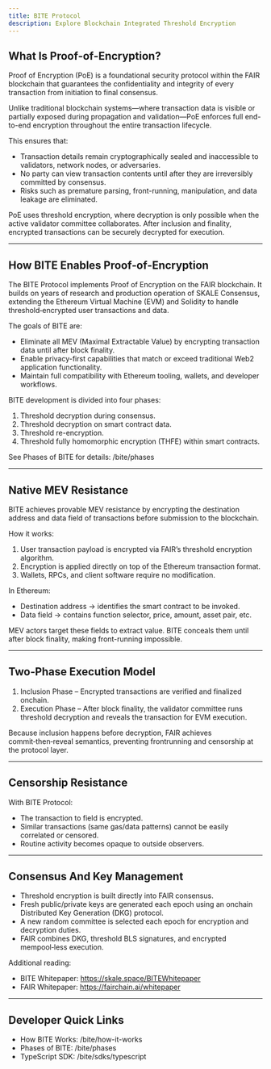 ```yaml
---
title: BITE Protocol
description: Explore Blockchain Integrated Threshold Encryption
---
```


## What Is Proof‑of‑Encryption?

Proof of Encryption (PoE) is a foundational security protocol within the FAIR blockchain that guarantees the confidentiality and integrity of every transaction from initiation to final consensus.

Unlike traditional blockchain systems—where transaction data is visible or partially exposed during propagation and validation—PoE enforces full end-to-end encryption throughout the entire transaction lifecycle.

This ensures that:

- Transaction details remain cryptographically sealed and inaccessible to validators, network nodes, or adversaries.
- No party can view transaction contents until after they are irreversibly committed by consensus.
- Risks such as premature parsing, front-running, manipulation, and data leakage are eliminated.

PoE uses threshold encryption, where decryption is only possible when the active validator committee collaborates. After inclusion and finality, encrypted transactions can be securely decrypted for execution.

---

## How BITE Enables Proof‑of‑Encryption

The BITE Protocol implements Proof of Encryption on the FAIR blockchain. It builds on years of research and production operation of SKALE Consensus, extending the Ethereum Virtual Machine (EVM) and Solidity to handle threshold‑encrypted user transactions and data.

The goals of BITE are:

- Eliminate all MEV (Maximal Extractable Value) by encrypting transaction data until after block finality.
- Enable privacy-first capabilities that match or exceed traditional Web2 application functionality.
- Maintain full compatibility with Ethereum tooling, wallets, and developer workflows.

BITE development is divided into four phases:

1. Threshold decryption during consensus.
2. Threshold decryption on smart contract data.
3. Threshold re-encryption.
4. Threshold fully homomorphic encryption (THFE) within smart contracts.

See Phases of BITE for details: /bite/phases

---

## Native MEV Resistance

BITE achieves provable MEV resistance by encrypting the destination address and data field of transactions before submission to the blockchain.

How it works:
1. User transaction payload is encrypted via FAIR’s threshold encryption algorithm.
2. Encryption is applied directly on top of the Ethereum transaction format.
3. Wallets, RPCs, and client software require no modification.

In Ethereum:
- Destination address → identifies the smart contract to be invoked.
- Data field → contains function selector, price, amount, asset pair, etc.

MEV actors target these fields to extract value. BITE conceals them until after block finality, making front-running impossible.

---

## Two‑Phase Execution Model

1. Inclusion Phase – Encrypted transactions are verified and finalized onchain.
2. Execution Phase – After block finality, the validator committee runs threshold decryption and reveals the transaction for EVM execution.

Because inclusion happens before decryption, FAIR achieves commit‑then‑reveal semantics, preventing frontrunning and censorship at the protocol layer.

---

## Censorship Resistance

With BITE Protocol:
- The transaction to field is encrypted.
- Similar transactions (same gas/data patterns) cannot be easily correlated or censored.
- Routine activity becomes opaque to outside observers.

---

## Consensus And Key Management

- Threshold encryption is built directly into FAIR consensus.
- Fresh public/private keys are generated each epoch using an onchain Distributed Key Generation (DKG) protocol.
- A new random committee is selected each epoch for encryption and decryption duties.
- FAIR combines DKG, threshold BLS signatures, and encrypted mempool‑less execution.

Additional reading:
- BITE Whitepaper: https://skale.space/BITEWhitepaper
- FAIR Whitepaper: https://fairchain.ai/whitepaper

---

## Developer Quick Links

- How BITE Works: /bite/how-it-works
- Phases of BITE: /bite/phases
- TypeScript SDK: /bite/sdks/typescript

